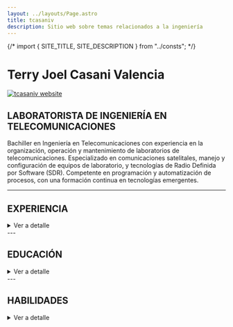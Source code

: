 ```yaml
---
layout: ../layouts/Page.astro
title: tcasaniv
description: Sitio web sobre temas relacionados a la ingeniería
---
```

{/* import { SITE_TITLE, SITE_DESCRIPTION } from "../consts"; */}

# Terry Joel Casani Valencia

<a href="/placeholder-social.jpg" target="_blank">
  <Image
    width={668}
    height={310}
    src={heroImage}
    alt="tcasaniv website"
  />
</a>

## LABORATORISTA DE INGENIERÍA EN TELECOMUNICACIONES

Bachiller en Ingeniería en Telecomunicaciones con experiencia en la organización, operación y mantenimiento de laboratorios de telecomunicaciones. Especializado en comunicaciones satelitales, manejo y configuración de equipos de laboratorio, y tecnologías de Radio Definida por Software (SDR). Competente en programación y automatización de procesos, con una formación continua en tecnologías emergentes.

---

## EXPERIENCIA

<details>
<summary>Ver a detalle</summary>

* ### LABORATORISTA EN INGENIERÍA EN TELECOMUNICACIONES

  **ESCUELA PROFESIONAL DE INGENIERÍA EN TELECOMUNICACIONES \- UNSA**

  _Mar 2024 – Nov 2024_

  **Gestión integral de laboratorios:** Mantenimiento, calibración y actualización de equipos técnicos. Formateo, instalación y actualización de software en computadoras de laboratorio. Coordinación de prácticas de laboratorio y apoyo en investigaciones. Desarrollo de simulaciones en MATLAB, GNU Radio y Python para aplicaciones educativas.
  
  **Miembro de la Comisión Académica:** Participación en la Actualización del Plan de Estudios 2025 de la Escuela Profesional de Ingeniería En Telecomunicaciones de la UNSA.

* ### ASISTENTE DE INVESTIGACIÓN EN INGENIERÍA EN TELECOMUNICACIONES

  **INSTITUTO DE INVESTIGACIÓN ASTRONÓMICO Y AEROESPACIAL PEDRO PAULET \- UNSA**

  _Ene 2024 – Mar 2024_

  Investigación en comunicaciones satelitales y redacción de informes técnicos en LaTeX. Automatización de la recepción de imágenes satelitales con SATNOGS, Raspberry Pi y SDR. Uso de Linux para la gestión y análisis de datos.

* ### PRACTICANTE PRE-PROFESIONAL DE INGENIERÍA EN TELECOMUNICACIONES

  **INSTITUTO DE INVESTIGACIÓN ASTRONÓMICO Y AEROESPACIAL PEDRO PAULET \- UNSA**

  _Jun 2023 – Dic 2023_

  Recepción y procesamiento de señales satelitales en la Estación Terrena. Automatización y recepción de imágenes satelitales con SDR y software especializado (Gpredict, SDR Sharp, etc.). Manejo de equipos de radioaficionado y software especializado (Orbitron, HamLib, wfview).

* ### TÉCNICO DE MANTENIMIENTO Y SOPORTE DE COMPUTADORAS

  **GRUPO INFORMÁTICO AUDITRONIC SRL**

  _2018 \- 2019_

  Ensamblaje, formateo, instalación y actualización de software en computadoras de escritorio. Diagnóstico y resolución de problemas técnicos en hardware y software.

</details>
---

## EDUCACIÓN

<details>
<summary>Ver a detalle</summary>

* ### Bachiller en Ingeniería En Telecomunicaciones

  **UNIVERSIDAD NACIONAL DE SAN AGUSTÍN DE AREQUIPA**
  
  _2019 \- Feb 2024_

* ### Cursos sobre programación, pensamiento lógico, herramientas digitales y desarrollo web

  **PLATZI**
  
  _2022 \- 2023 | 2024_

* ### Cursos sobre Microsoft Office, Google Workspace, introducción a IoT y Audacity

  **LINKEDIN LEARNING**
  
  _2021 | 2024_

* ### Computación e Informática

  **INSTITUTO EDUCACIÓN SUPERIOR TECNOLÓGICO PÚBLICO "PEDRO P. DÍAZ"**
  
  _2018 \- 2018_

* ### Tecnicatura, Ensamblaje, configuración y mantenimiento de PC's y laptops

  **CLANAR INTERNACIONAL**
  
  _2015 \- 2015_

</details>
---

## HABILIDADES

<details>
<summary>Ver a detalle</summary>

* **Comunicaciones Satelitales**: Operación y automatización de sistemas satelitales.  
* **Radio Definida por Software (SDR)**: Manejo de dispositivos SDR, como RTL-SDR, hackRF, bladeRF y USRP.  
* **Equipos de Radiofrecuencia**: Uso de equipos ICOM, Rohde & Schwarz, National Instruments.  
* **Conocimientos en Telecomunicaciones**: Modulaciones analógicas y digitales. Simulaciones de antenas. Radioenlaces.  
* **Programación**: lenguajes de programación C, C++ (Arduino), Python, HTML, CSS, Javascript  
* **Informática**: Experiencia en ensamblaje, reparación, actualización y mantenimiento de equipos de cómputo.  
* **Sistemas Operativos**: Experiencia en administración y uso eficiente de Linux y Windows.  
* **Proyectos IOT**: Implementación de proyectos IOT, utilizando Arduino, sensores, actuadores y control automático.  
* **Ofimática**: Word, PowerPoint, Excel Avanzado, G Docs, G Slides, G Sheets, LaTeX.  
* **Edición Audiovisual**: Adobe Premiere, Photoshop | Vegas Pro | Audacity | Krita | Figma.

</details>

<LatestPosts />
